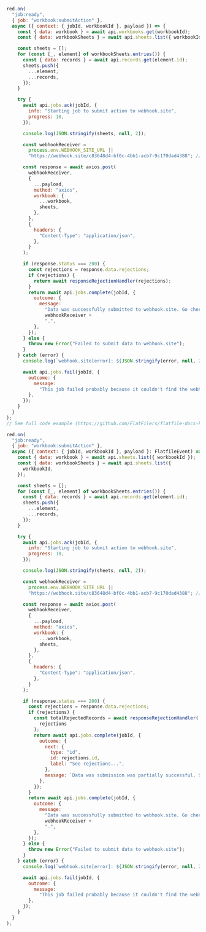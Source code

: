<CodeGroup>

```js listener.js
red.on(
  "job:ready",
  { job: "workbook:submitAction" },
  async ({ context: { jobId, workbookId }, payload }) => {
    const { data: workbook } = await api.workbooks.get(workbookId);
    const { data: workbookSheets } = await api.sheets.list({ workbookId });

    const sheets = [];
    for (const [_, element] of workbookSheets.entries()) {
      const { data: records } = await api.records.get(element.id);
      sheets.push({
        ...element,
        ...records,
      });
    }

    try {
      await api.jobs.ack(jobId, {
        info: "Starting job to submit action to webhook.site",
        progress: 10,
      });

      console.log(JSON.stringify(sheets, null, 2));

      const webhookReceiver =
        process.env.WEBHOOK_SITE_URL ||
        "https://webhook.site/c83648d4-bf0c-4bb1-acb7-9c170dad4388"; //update this

      const response = await axios.post(
        webhookReceiver,
        {
          ...payload,
          method: "axios",
          workbook: {
            ...workbook,
            sheets,
          },
        },
        {
          headers: {
            "Content-Type": "application/json",
          },
        }
      );

      if (response.status === 200) {
        const rejections = response.data.rejections;
        if (rejections) {
          return await responseRejectionHandler(rejections);
        }
        return await api.jobs.complete(jobId, {
          outcome: {
            message:
              "Data was successfully submitted to webhook.site. Go check it out at " +
              webhookReceiver +
              ".",
          },
        });
      } else {
        throw new Error("Failed to submit data to webhook.site");
      }
    } catch (error) {
      console.log(`webhook.site[error]: ${JSON.stringify(error, null, 2)}`);

      await api.jobs.fail(jobId, {
        outcome: {
          message:
            "This job failed probably because it couldn't find the webhook.site URL.",
        },
      });
    }
  }
);
// See full code example (https://github.com/FlatFilers/flatfile-docs-kitchen-sink/blob/main/javascript/shared/workbook_submit.js)
```

```js listener.ts
red.on(
  "job:ready",
  { job: "workbook:submitAction" },
  async ({ context: { jobId, workbookId }, payload }: FlatfileEvent) => {
    const { data: workbook } = await api.sheets.list({ workbookId });
    const { data: workbookSheets } = await api.sheets.list({
      workbookId,
    });

    const sheets = [];
    for (const [_, element] of workbookSheets.entries()) {
      const { data: records } = await api.records.get(element.id);
      sheets.push({
        ...element,
        ...records,
      });
    }

    try {
      await api.jobs.ack(jobId, {
        info: "Starting job to submit action to webhook.site",
        progress: 10,
      });

      console.log(JSON.stringify(sheets, null, 2));

      const webhookReceiver =
        process.env.WEBHOOK_SITE_URL ||
        "https://webhook.site/c83648d4-bf0c-4bb1-acb7-9c170dad4388"; //update this

      const response = await axios.post(
        webhookReceiver,
        {
          ...payload,
          method: "axios",
          workbook: {
            ...workbook,
            sheets,
          },
        },
        {
          headers: {
            "Content-Type": "application/json",
          },
        }
      );

      if (response.status === 200) {
        const rejections = response.data.rejections;
        if (rejections) {
          const totalRejectedRecords = await responseRejectionHandler(
            rejections
          );
          return await api.jobs.complete(jobId, {
            outcome: {
              next: {
                type: "id",
                id: rejections.id,
                label: "See rejections...",
              },
              message: `Data was submission was partially successful. ${totalRejectedRecords} record(s) were rejected.`,
            },
          });
        }
        return await api.jobs.complete(jobId, {
          outcome: {
            message:
              "Data was successfully submitted to webhook.site. Go check it out at " +
              webhookReceiver +
              ".",
          },
        });
      } else {
        throw new Error("Failed to submit data to webhook.site");
      }
    } catch (error) {
      console.log(`webhook.site[error]: ${JSON.stringify(error, null, 2)}`);

      await api.jobs.fail(jobId, {
        outcome: {
          message:
            "This job failed probably because it couldn't find the webhook.site URL.",
        },
      });
    }
  }
);
```

</CodeGroup>